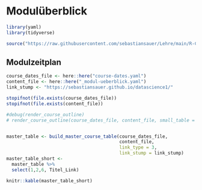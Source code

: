 # Modulüberblick

```r
library(yaml)
library(tidyverse)
```


```r
source("https://raw.githubusercontent.com/sebastiansauer/Lehre/main/R-Code/render-course-sections.R")
```




## Modulzeitplan



```r

course_dates_file <- here::here("course-dates.yaml")
content_file <- here::here("_modul-ueberblick.yaml")
link_stump <- "https://sebastiansauer.github.io/datascience1/"

stopifnot(file.exists(course_dates_file))
stopifnot(file.exists(content_file))

#debug(render_course_outline)
# render_course_outline(course_dates_file, content_file, small_table = TRUE, header_level = 3)


master_table <- build_master_course_table(course_dates_file, 
                                          content_file,
                                          link_type = 3,
                                          link_stump = link_stump)
master_table_short <- 
  master_table %>% 
  select(1,2,6, Titel_Link) 

knitr::kable(master_table_short)
```


<!-- ## Beschreibung der Themen -->


<!-- ```{r render-outline-course, results = "asis", echo = FALSE, message = FALSE} -->

<!-- course_dates_file <- here::here("course-dates.yaml") -->
<!-- content_file <- here::here("_modul-ueberblick.yaml") -->

<!-- stopifnot(file.exists(course_dates_file)) -->
<!-- stopifnot(file.exists(content_file)) -->

<!-- descriptors <- c( -->
<!--  # "Titel",  -->
<!--   "Lernziele",  -->
<!--   "Literatur", -->
<!--   "Vorbereitung",  -->
<!--   "Aufgaben",  -->
<!--   "Vertiefung",  -->
<!--   "Hinweise" -->
<!--   ) -->

<!-- #debug(render_course_outline) -->
<!-- render_course_outline(course_dates_file, content_file,  -->
<!--                       small_table = FALSE,  -->
<!--                       descriptors = descriptors, -->
<!--                       header_level = 3) -->
<!-- ``` -->

